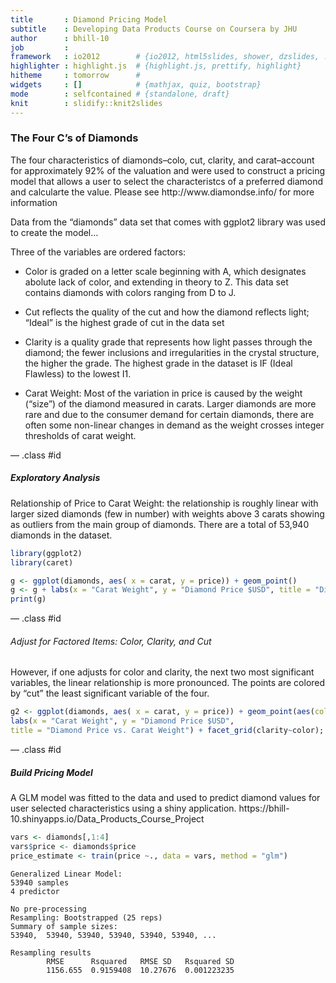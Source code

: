 ```yaml
---
title       : Diamond Pricing Model
subtitle    : Developing Data Products Course on Coursera by JHU
author      : bhill-10
job         : 
framework   : io2012        # {io2012, html5slides, shower, dzslides, ...}
highlighter : highlight.js  # {highlight.js, prettify, highlight}
hitheme     : tomorrow      # 
widgets     : []            # {mathjax, quiz, bootstrap}
mode        : selfcontained # {standalone, draft}
knit        : slidify::knit2slides
---
```


### The Four C's of Diamonds

The four characteristics of diamonds--colo, cut, clarity, and carat--account for approximately 92% of the valuation and were used to construct a pricing model that allows a user to select the characteristcs of a preferred diamond and calcularte the value.  Please see http://www.diamondse.info/ for more information

Data from the "diamonds" data set that comes with ggplot2 library was used to create the model...

Three of the variables are ordered factors:

- Color is graded on a letter scale beginning with A, which designates abolute lack of color, and extending in theory to Z.  This data set contains diamonds with colors ranging from D to J.

- Cut reflects the quality of the cut and how the diamond reflects light; "Ideal" is the highest grade of cut in the data set

- Clarity is a quality grade that represents how light passes through the diamond; the fewer inclusions and irregularities in the crystal structure, the higher the grade.  The highest grade in the dataset is IF (Ideal Flawless) to the lowest I1.

- Carat Weight: Most of the variation in price is caused by the weight ("size") of the diamond measured in carats.  Larger diamonds are more rare and due to the consumer demand for certain diamonds, there are often some non-linear changes in demand as the weight crosses integer thresholds of carat weight.


--- .class #id 

##### Exploratory Analysis
Relationship of Price to Carat Weight: the relationship is roughly linear with larger sized diamonds (few in number) with weights above 3 carats showing as outliers from the main group of diamonds.  There are a total of 53,940 diamonds in the dataset.
```r
library(ggplot2)
library(caret)
```

```r
g <- ggplot(diamonds, aes( x = carat, y = price)) + geom_point()
g <- g + labs(x = "Carat Weight", y = "Diamond Price $USD", title = "Diamond Price vs. Carat Weight") 
print(g)
```

--- .class #id 

###### Adjust for Factored Items: Color, Clarity, and Cut
However, if one adjusts for color and clarity, the next two most significant variables, the linear relationship is more pronounced. The points are colored by "cut" the least significant variable of the four.
```r
g2 <- ggplot(diamonds, aes( x = carat, y = price)) + geom_point(aes(color = cut)) +
labs(x = "Carat Weight", y = "Diamond Price $USD", 
title = "Diamond Price vs. Carat Weight") + facet_grid(clarity~color); print(g2)
```

--- .class #id

##### Build Pricing Model
A GLM model was fitted to the data and used to predict diamond values for user selected characteristics using a shiny application.      https://bhill-10.shinyapps.io/Data_Products_Course_Project
```r
vars <- diamonds[,1:4]
vars$price <- diamonds$price
price_estimate <- train(price ~., data = vars, method = "glm")
```
```
Generalized Linear Model:
53940 samples
4 predictor

No pre-processing
Resampling: Bootstrapped (25 reps) 
Summary of sample sizes: 
53940,  53940, 53940, 53940, 53940, 53940, ... 

Resampling results
        RMSE      Rsquared   RMSE SD   Rsquared SD
        1156.655  0.9159408  10.27676  0.001223235
```

